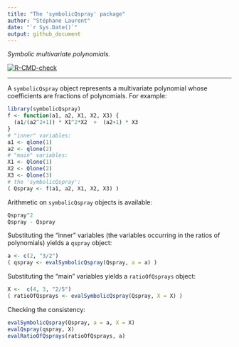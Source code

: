 ```yaml
---
title: "The 'symbolicQspray' package"
author: "Stéphane Laurent"
date: "`r Sys.Date()`"
output: github_document
---
```


*Symbolic multivariate polynomials.* 

<!-- badges: start -->
[![R-CMD-check](https://github.com/stla/symbolicQspray/actions/workflows/R-CMD-check.yaml/badge.svg)](https://github.com/stla/symbolicQspray/actions/workflows/R-CMD-check.yaml)
<!-- badges: end -->

___

A `symbolicQspray` object represents a multivariate polynomial whose 
coefficients are fractions of polynomials. For example:

```r
library(symbolicQspray)
f <- function(a1, a2, X1, X2, X3) {
  (a1/(a2^2+1)) * X1^2*X2  +  (a2+1) * X3
}
# "inner" variables:
a1 <- qlone(1)
a2 <- qlone(2)
# "main" variables:
X1 <- Qlone(1)
X2 <- Qlone(2)
X3 <- Qlone(3)
# the 'symbolicQspray':
( Qspray <- f(a1, a2, X1, X2, X3) )
```

Arithmetic on `symbolicQspray` objects is available:

```r
Qspray^2
Qspray - Qspray
```

Substituting the "inner" variables (the variables occurring in the ratios of 
polynomials) yields a `qspray` object:

```r
a <- c(2, "3/2")
( qspray <- evalSymbolicQspray(Qspray, a = a) )
```

Substituting the "main" variables yields a `ratioOfQsprays` object:

```r
X <-  c(4, 3, "2/5")
( ratioOfQsprays <- evalSymbolicQspray(Qspray, X = X) )
```

Checking the consistency:

```r
evalSymbolicQspray(Qspray, a = a, X = X)
evalQspray(qspray, X)
evalRatioOfQsprays(ratioOfQsprays, a)
```

